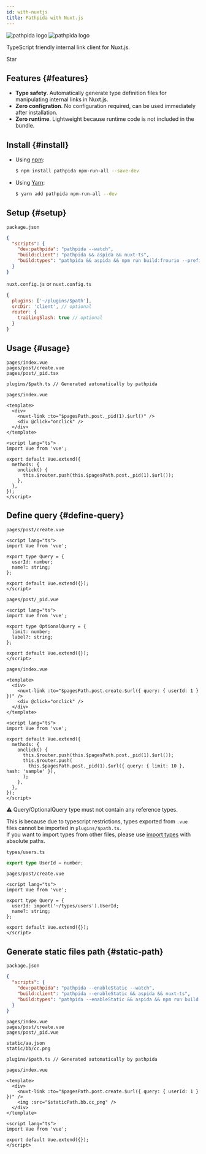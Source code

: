 ```yaml
---
id: with-nuxtjs
title: Pathpida with Nuxt.js
---
```


<div style={{ textAlign: 'center', padding: '16px', marginTop: '64px' }}>
  <img
    src="https://aspida.github.io/pathpida/logos/svg/black.svg#gh-light-mode-only"
    style={{ width: '50%', minWidth: '250px' }}
    alt="pathpida logo"
  />
  <img
    src="https://aspida.github.io/pathpida/logos/svg/white.svg#gh-dark-mode-only"
    style={{ width: '50%', minWidth: '250px' }}
    alt="pathpida logo"
  />
</div>


<div style={{ textAlign: 'center' }}>
  <p>TypeScript friendly internal link client for Nuxt.js.</p>
  <GitHubButton
    href="https://github.com/aspida/pathpida"
    data-icon="octicon-star"
    data-size="large"
    data-show-count={true}
    aria-label="Star aspida/pathpida on GitHub"
  >
    Star
  </GitHubButton>
</div>

## Features {#features}

- **Type safety**. Automatically generate type definition files for manipulating internal links in Nuxt.js.
- **Zero configration**. No configuration required, can be used immediately after installation.
- **Zero runtime**. Lightweight because runtime code is not included in the bundle.

## Install {#install}

- Using [npm](https://www.npmjs.com/):

  ```sh
  $ npm install pathpida npm-run-all --save-dev
  ```

- Using [Yarn](https://yarnpkg.com/):

  ```sh
  $ yarn add pathpida npm-run-all --dev
  ```

## Setup {#setup}

`package.json`

```json
{
  "scripts": {
    "dev:pathpida": "pathpida --watch",
    "build:client": "pathpida && aspida && nuxt-ts",
    "build:types": "pathpida && aspida && npm run build:frourio --prefix server"
  }
}
```

`nuxt.config.js` or `nuxt.config.ts`

```js
{
  plugins: ['~/plugins/$path'],
  srcDir: 'client', // optional
  router: {
    trailingSlash: true // optional
  }
}
```

## Usage {#usage}

```
pages/index.vue
pages/post/create.vue
pages/post/_pid.tsx

plugins/$path.ts // Generated automatically by pathpida
```

`pages/index.vue`

```vue
<template>
  <div>
    <nuxt-link :to="$pagesPath.post._pid(1).$url()" />
    <div @click="onclick" />
  </div>
</template>

<script lang="ts">
import Vue from 'vue';

export default Vue.extend({
  methods: {
    onclick() {
      this.$router.push(this.$pagesPath.post._pid(1).$url());
    },
  },
});
</script>
```

## Define query {#define-query}

`pages/post/create.vue`

```vue
<script lang="ts">
import Vue from 'vue';

export type Query = {
  userId: number;
  name?: string;
};

export default Vue.extend({});
</script>
```

`pages/post/_pid.vue`

```vue
<script lang="ts">
import Vue from 'vue';

export type OptionalQuery = {
  limit: number;
  label?: string;
};

export default Vue.extend({});
</script>
```

`pages/index.vue`

```vue
<template>
  <div>
    <nuxt-link :to="$pagesPath.post.create.$url({ query: { userId: 1 } })" />
    <div @click="onclick" />
  </div>
</template>

<script lang="ts">
import Vue from 'vue';

export default Vue.extend({
  methods: {
    onclick() {
      this.$router.push(this.$pagesPath.post._pid(1).$url());
      this.$router.push(
        this.$pagesPath.post._pid(1).$url({ query: { limit: 10 }, hash: 'sample' }),
      );
    },
  },
});
</script>
```

:warning: Query/OptionalQuery type must not contain any reference types.

This is because due to typescript restrictions, types exported from `.vue` files cannot be imported in `plugins/$path.ts`.  
If you want to import types from other files, please use [import types](https://www.typescriptlang.org/docs/handbook/release-notes/typescript-2-9.html#import-types) with absolute paths.

`types/users.ts`

```ts
export type UserId = number;
```

`pages/post/create.vue`

```vue
<script lang="ts">
import Vue from 'vue';

export type Query = {
  userId: import('~/types/users').UserId;
  name?: string;
};

export default Vue.extend({});
</script>
```

## Generate static files path {#static-path}

`package.json`

```json
{
  "scripts": {
    "dev:pathpida": "pathpida --enableStatic --watch",
    "build:client": "pathpida --enableStatic && aspida && nuxt-ts",
    "build:types": "pathpida --enableStatic && aspida && npm run build:frourio --prefix server"
  }
}
```

```
pages/index.vue
pages/post/create.vue
pages/post/_pid.vue

static/aa.json
static/bb/cc.png

plugins/$path.ts // Generated automatically by pathpida
```

`pages/index.vue`

```vue
<template>
  <div>
    <nuxt-link :to="$pagesPath.post.create.$url({ query: { userId: 1 } })" />
    <img :src="$staticPath.bb.cc_png" />
  </div>
</template>

<script lang="ts">
import Vue from 'vue';

export default Vue.extend({});
</script>
```
